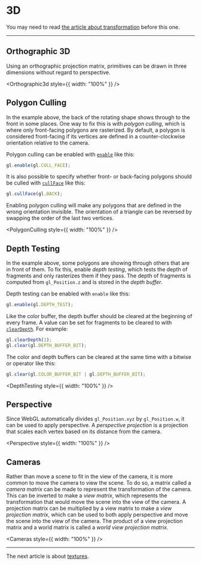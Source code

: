 # 3D

You may need to read [the article about transformation](/a/webgl/transformation) before this one.

---

## Orthographic 3D

Using an orthographic projection matrix, primitives can be drawn in three dimensions without regard to perspective.


<Orthographic3d style={{ width: "100%" }} />

## Polygon Culling

In the example above, the back of the rotating shape shows through to the front in some places. One way to fix this is with _polygon culling_, which is where only front-facing polygons are rasterized. By default, a polygon is considered front-facing if its vertices are defined in a counter-clockwise orientation relative to the camera.

Polygon culling can be enabled with [`enable`](https://developer.mozilla.org/en-US/docs/Web/API/WebGLRenderingContext/enable) like this:

```js
gl.enable(gl.CULL_FACE);
```

It is also possible to specify whether front- or back-facing polygons should be culled with [`cullFace`](https://developer.mozilla.org/en-US/docs/Web/API/WebGLRenderingContext/cullFace) like this:

```js
gl.cullFace(gl.BACK);
```

Enabling polygon culling will make any polygons that are defined in the wrong orientation invisible. The orientation of a triangle can be reversed by swapping the order of the last two vertices.


<PolygonCulling style={{ width: "100%" }} />

## Depth Testing

In the example above, some polygons are showing through others that are in front of them. To fix this, enable _depth testing_, which tests the depth of fragments and only rasterizes them if they pass. The depth of fragments is computed from `gl_Position.z` and is stored in the _depth buffer_.

Depth testing can be enabled with `enable` like this:

```js
gl.enable(gl.DEPTH_TEST);
```

Like the color buffer, the depth buffer should be cleared at the beginning of every frame. A value can be set for fragments to be cleared to with [`clearDepth`](https://developer.mozilla.org/en-US/docs/Web/API/WebGLRenderingContext/clearDepth). For example:

```js
gl.clearDepth(1);
gl.clear(gl.DEPTH_BUFFER_BIT);
```

The color and depth buffers can be cleared at the same time with a bitwise or operator like this:

```js
gl.clear(gl.COLOR_BUFFER_BIT | gl.DEPTH_BUFFER_BIT);
```


<DepthTesting style={{ width: "100%" }} />

## Perspective

Since WebGL automatically divides `gl_Position.xyz` by `gl_Position.w`, it can be used to apply perspective. A _perspective projection_ is a projection that scales each vertex based on its distance from the camera.


<Perspective style={{ width: "100%" }} />

## Cameras

Rather than move a scene to fit in the view of the camera, it is more common to move the camera to view the scene. To do so, a matrix called a _camera matrix_ can be made to represent the transformation of the camera. This can be inverted to make a _view matrix_, which represents the transformation that would move the scene into the view of the camera. A projection matrix can be multiplied by a view matrix to make a _view projection matrix_, which can be used to both apply perspective and move the scene into the view of the camera. The product of a view projection matrix and a world matrix is called a _world view projection matrix_.


<Cameras style={{ width: "100%" }} />

---

The next article is about [textures](/a/webgl/textures).
